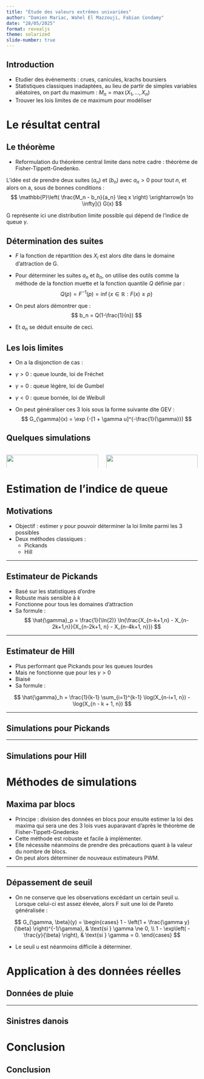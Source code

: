 ```yaml
---
title: "Étude des valeurs extrêmes univariées"
author: "Damien Mariac, Wahel El Mazzouji, Fabian Condamy"
date: "28/05/2025"
format: revealjs
theme: solarized
slide-number: true
---
```


## Introduction

- Etudier des événements  : crues, canicules, krachs boursiers
- Statistiques classiques inadaptées, au lieu de partir de simples variables aléatoires, on part du maximum : $M_n = \max(X_1, ..., X_n)$
- Trouver les lois limites de ce maximum pour modéliser

# Le résultat central

## Le théorème

- Reformulation du théorème central limite dans notre cadre : théorème de Fisher-Tippett-Gnedenko.

L'idée est de prendre deux suites $(a_n)$ et $(b_n)$ avec $a_n>0$ pour tout $n$, et alors on a, sous de bonnes conditions : 
$$
\mathbb{P}\left( \frac{M_n - b_n}{a_n} \leq x \right)
\xrightarrow[n \to \infty]{} G(x)
$$

G représente ici une distribution limite possible qui dépend de l'indice de queue $\gamma$.

## Détermination des suites

- $F$ la fonction de répartition des $X_i$ est alors dite dans le domaine d'attraction de G.
- Pour déterminer les suites $a_n$ et $b_n$, on utilise des outils comme la méthode de la fonction muette et la fonction quantile $Q$ définie par :
$$
Q(p) = F^{-1}(p) = \inf\{ x \in \mathbb{R} : F(x) \geq p\}    
$$

- On peut alors démontrer que : 
$$
b_n = Q(1-\frac{1}{n})
$$ 

- Et $a_n$ se déduit ensuite de ceci.

## Les lois limites

- On a la disjonction de cas :
 - $\gamma > 0$ : queue lourde, loi de Fréchet
 - $\gamma = 0$ : queue légère, loi de Gumbel
 - $\gamma < 0$ : queue bornée, loi de Weibull

- On peut généraliser ces 3 lois sous la forme suivante dite GEV : 
$$
G_{\gamma}(x) = \exp (-[1 + \gamma u]^{-\frac{1}{\gamma}})
$$


## Quelques simulations


:::{.columns}
::: {.column width="50%"}
![](images/image1.png){width=100%}
:::

::: {.column width="50%"}
![](images/image2.png){width=100%}
:::
:::


# Estimation de l'indice de queue


## Motivations 

- Objectif : estimer $\gamma$ pour pouvoir déterminer la loi limite parmi les 3 possibles
- Deux méthodes classiques :
  - Pickands
  - Hill

---

## Estimateur de Pickands

- Basé sur les statistiques d'ordre
- Robuste mais sensible à $k$
- Fonctionne pour tous les domaines d’attraction
- Sa formule :
$$ 
\hat{\gamma}_p = \frac{1}{\ln(2)} \ln(\frac{X_{n-k+1,n} - X_{n-2k+1,n}}{X_{n-2k+1, n} - X_{n-4k+1, n}})
$$

---

## Estimateur de Hill

- Plus performant que Pickands pour les queues lourdes
- Mais ne fonctionne que pour les $\gamma > 0$
- Biaisé
- Sa formule :

$$
\hat{\gamma}_h = \frac{1}{k-1} \sum_{i=1}^{k-1} \log(X_{n-i+1, n}) - \log(X_{n - k + 1, n})
$$

---

## Simulations pour Pickands


---

## Simulations pour Hill


# Méthodes de simulations


## Maxima par blocs

- Principe : division des données en blocs pour ensuite estimer la loi des maxima qui sera une des 3 lois vues auparavant d'après le théorème de Fisher-Tippett-Gnedenko
- Cette méthode est robuste et facile à implémenter.
- Elle nécessite néanmoins de prendre des précautions quant à la valeur du nombre de blocs.
- On peut alors déterminer de nouveaux estimateurs PWM.

---

## Dépassement de seuil

- On ne conserve que les observations excédant un certain seuil u. Lorsque celui-ci est assez élevée, alors F suit une loi de Pareto généralisée :

$$
G_{\gamma, \beta}(y) =
\begin{cases}
1 - \left(1 + \frac{\gamma y}{\beta} \right)^{-1/\gamma}, & \text{si } \gamma \ne 0, \\
1 - \exp\left( -\frac{y}{\beta} \right), & \text{si } \gamma = 0.
\end{cases}
$$


- Le seuil u est néanmoins difficile à déterminer.



# Application à des données réelles

## Données de pluie

---

## Sinistres danois

# Conclusion

## Conclusion

